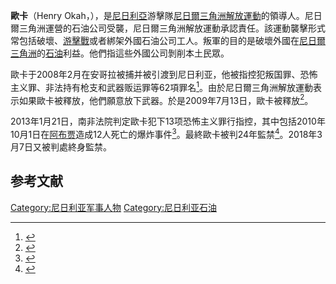 '''歐卡'''（Henry Okah，{{bd|1965年|||}}），是[[尼日利亞|尼日利亞]]游擊隊[[尼日爾三角洲解放運動|尼日爾三角洲解放運動]]的領導人。尼日爾三角洲運營的石油公司受襲，尼日爾三角洲解放運動承認責任。該運動襲擊形式常包括破壞、[[游擊戰|游擊戰]]或者綁架外國石油公司工人。叛軍的目的是破壞外國在[[尼日爾三角洲|尼日爾三角洲]]的[[石油|石油]]利益。他們指這些外國公司剝削本土民眾。

歐卡于2008年2月在安哥拉被捕并被引渡到尼日利亚，他被指控犯叛国罪、恐怖主义罪、非法持有枪支和武器贩运罪等62項罪名<ref name=voa>{{cite news|first=Gilbert |last=da Costa |title=Suspected Nigerian Militant Faces More Charges at Secret Trial |url=http://voanews.com/english/2008-07-07-voa21.cfm?renderforprint=1&textonly=1&&CFID=10617603&CFTOKEN=67027532 |work=[[Voice_of_America_News|Voice of America News]] |date=2008-07-28 |accessdate=2013-10-16 |url-status=dead |archive-url=https://web.archive.org/web/20080709082530/http://voanews.com/english/2008-07-07-voa21.cfm?renderforprint=1&textonly=1&&CFID=10617603&CFTOKEN=67027532 |archive-date=July 9, 2008 }}</ref>。由於尼日爾三角洲解放運動表示如果歐卡被釋放，他們願意放下武器。於是2009年7月13日，歐卡被釋放<ref name="Nigeria releases key rebel leader">{{cite news | title = Nigeria releases key rebel leader | url = http://news.bbc.co.uk/2/hi/africa/8148535.stm | publisher = [[BBC|BBC]] | date = 2009-07-13 | accessdate = 2009-07-13 | archive-date = 2021-08-01 | archive-url = https://web.archive.org/web/20210801155320/http://news.bbc.co.uk/2/hi/africa/8148535.stm | dead-url = no }}</ref>。

2013年1月21日，南非法院判定歐卡犯下13项恐怖主义罪行指控，其中包括2010年10月1日在[[阿布贾|阿布贾]]造成12人死亡的爆炸事件<ref name="South African Court Convicts Henry Okah">{{cite news | title = Breaking news: S/Africa court convicts Henry Okah of 13 acts of terrorism | url = http://www.vanguardngr.com/2013/01/breaking-news-safrica-court-convicts-henry-okah-of-13-acts-of-terrorism/ | publisher = [[Vanguard_Nigeria|Vanguard Nigeria]] | date = 2013-01-21 | accessdate = 2013-01-23 | archive-date = 2018-08-13 | archive-url = https://web.archive.org/web/20180813043945/https://www.vanguardngr.com/2013/01/breaking-news-safrica-court-convicts-henry-okah-of-13-acts-of-terrorism/ | dead-url = no }}</ref>。最終歐卡被判24年監禁<ref>{{Cite web |url=http://thestreetjournal.org/2012/05/%E2%80%9Cjonathan-begged-me-to-blame-north-for-october-1-blasts%E2%80%9D-henry-okah-claims/ |title=存档副本 |access-date=2022-01-03 |archive-date=2012-05-06 |archive-url=https://web.archive.org/web/20120506074422/http://thestreetjournal.org/2012/05/%E2%80%9Cjonathan-begged-me-to-blame-north-for-october-1-blasts%E2%80%9D-henry-okah-claims/ |dead-url=no }}</ref>。2018年3月7日又被判處終身監禁。

==参考文献==
{{reflist}}

[[Category:尼日利亚军事人物|Category:尼日利亚军事人物]]
[[Category:尼日利亚石油|Category:尼日利亚石油]]
